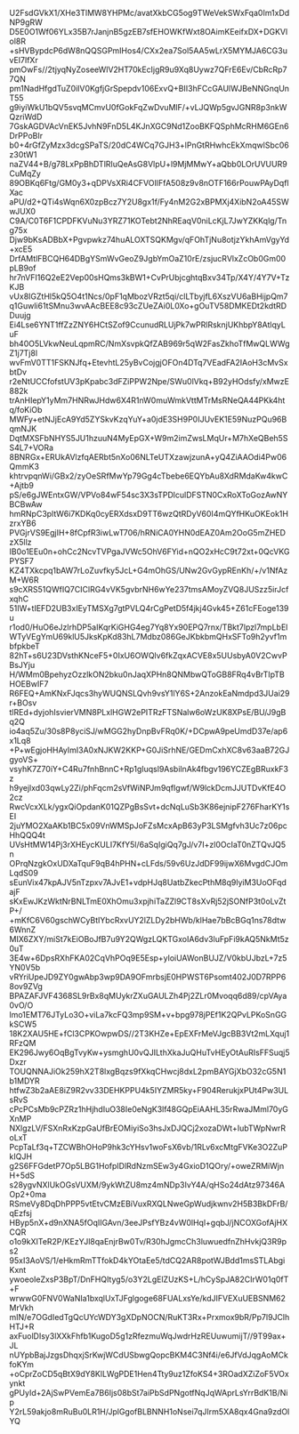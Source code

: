 U2FsdGVkX1/XHe3TlMW8YHPMc/avatXkbCG5og9TWeVekSWxFqa0Im1xDdNP9gRW
D5E0O1Wf06YLx35B7rJanjnB5gzEB7sfEHOWKfWxt8OAimKEeifxDX+DGKVlol8R
+sHVBypdcP6dW8nQQSGPmIHos4/CXx2ea7Sol5AA5wLrX5MYMJA6CG3uvEI7lfXr
pmOwFs//2tjyqNyZoseeWlV2HT70kEcIjgR9u9Xq8Uywz7QFrE6Ev/CbRcRp77QN
pm1NadHfgdTuZ0iIV0KgfjGrSpepdv106ExvQ+BII3hFCcGAUlWJBeNNGnqUnT55
g9iyiWkU1bQV5svqMCmvU0fGokFqZwDvuMlF/+vLJQWp5gvJGNR8p3nkWQzriWdD
7GskAGDVAcVnEK5JvhN9FnD5L4KJnXGC9Nd1ZooBKFQSphMcRHM6GEn6DrPPoBIr
b0+4rGfZyMzx3dcgSPaTS/20dC4WCq7GJH3+lPnGtRHwhcEkXmqwlSbc06z30tW1
naZV44+B/g78LxPpBhDTlRIuQeAsG8VlpU+l9MjMMwY+aQbb0LOrUVUUR9CuMqZy
89OBKq6Ftg/GM0y3+qDPVsXRi4CFVOIlFfA508z9v8nOTF166rPouwPAyDqflXac
aPU/d2+QTi4sWqn6X0zpBcz7Y2U8gx1f/Fy4nM2G2xBPMXj4XibN2oA45SWwJUX0
C9A/C0T6F1CPDFKVuNu3YRZ71KOTebt2NhREaqV0niLcKjL7JwYZKKqlg/Tng75x
Djw9bKsADBbX+Pgvpwkz74huALOXTSQKMgv/qFOhTjNu8otjzYkhAmVgyYd+xcE5
DrfAMtlFBCQH64DBgYSmWvGeoZ9JgbYmOaZ10rE/zsjucRVlxZcOb0Gm00pLB9of
hr7nVFI16Q2eE2Vep00sHQms3kBW1+CvPrUbjcghtqBxv34Tp/X4Y/4Y7V+TzKJB
vUx8IGZtHl5kQ5O4t1Ncs/0pF1qMbozVRzt5qi/clLTbyjfL6XszVU6aBHijpQm7
q1Guwli61tSMnu3wvAAcBEE8c93cZUeZAi0L0Xo+gOuTV58DMKEDt2kdtRDDuujg
Ei4Lse6YNT1ffZzZNY6HCtSZof9CcunudRLUjPk7wPRlRsknjUKhbpY8AtlqyLuF
bh40O5LVkwNeuLqpmRC/NmXsvpkQfZAB969r5qW2FasZkhoTfMwQLWWgZ1j7Tj8l
wvFmV0TT1FSKNJfq+EtevhtL25yBvCojgjOFOn4DTq7VEadFA2IAoH3cMvSxbtDv
r2eNtUCCfofstUV3pKpabc3dFZiPPW2Npe/SWu0lVkq+B92yHOdsfy/xMwzE882k
trAnHIepY1yMm7HNRwJHdw6X4R1nW0muWmkVttMTrMsRNeQA44PKk4htq/foKiOb
MWFy+etNJjEcA9Yd5ZYSkvKzqYuY+a0jdE3SH9P0IJUvEK1E59NuzPQu96BqmNJK
DqtMXSFbNHYS5JU1hzuuN4MyEpGX+W9m2imZwsLMqUr+M7hXeQBeh5SS4L7+VORa
8BNRGx+ERUkAVlzfqAERbt5nXo06NLTeUTXzawjzunA+yQ4ZiAAOdi4Pw06QmmK3
khtrvpqnWi/GBx2/zyOeSRfMwYp79Gg4cTbebe6EQYbAu8XdRMdaKw4kwC+Ajtb9
pS/e6gJWEntxGW/VPVo84wF54sc3X3sTPDlculDFSTN0CxRoXToGozAwNYBCBwAw
hmRNpC3pltW6i7KDKq0cyERXdsxD9TT6wzQtRDyV60I4mQYfHKuOKEok1HzrxYB6
PVGjrVS9EgjIH+8fCpfR3iwLwT706/hRNiCA0YHN0dEAZ0Am2OoG5mZHEDzX5llz
IB0o1EEu0n+ohCc2NcvTVPgaJVWc5OhV6FYid+nQO2xHcC9t72xt+0QcVKGPYSF7
KZ4TXkcpq1bAW7rLoZuvfky5JcL+G4mOhGS/UNw2GvGypREnKh/+/v1NfAzM+W6R
s9cXRS51QWfIQ7CIClRG4vVK5gvbrNH6wYe237tmsAMoyZVQ8JUSzz5irJcfxqhC
51IW+tIEFD2UB3xIEyTMSXg7gtPVLQ4rCgPetD5f4jkj4Gvk45+Z61cFEoge139u
r1od0/HuO6eJzlrhDP5aIKqrKiGHG4eg7Yq8Yx90EPQ7rnx/TBkt7lpzl7mpLbEl
WTyVEgYmU69klU5JksKpKd83hL7Mdbz086GeJKbkbmQHxSFTo9h2yvf1mbfpkbeT
82hT+s6U23DVsthKNceF5+0IxU6OWQlv6fkZqxACVE8x5UUsbyA0V2CwvPBsJYju
H/WMm0BpehyzOzzlkON2bku0nJaqXPHn8QNMbwQToGB8FRq4vBrTIpTBHOEBwIF7
R6FEQ+AmKNxFJqcs3hyWUQNSLQvh9vsY1lY6S+2AnzokEaNmdpd3JUai29r+BOsv
tlREd+dyjohIsvierVMN8PLxlHGW2ePITRzFTSNalw6oWzUK8XPsE/BU/J9gBq2Q
io4aq5Zu/30s8P8yciSJ/wMGG2hyDnpBvFRq0K/+DCpwA9peUmdD37e/ap6x1Lq8
+P+wEgjoHHAyImI3A0xNJKW2KKP+G0JiSrhNE/GEDmCxhXC8v63aaB72GJgyoVS+
vsyhK7Z70iY+C4Ru7fnhBnnC+Rp1gIuqsl9AsbilnAk4fbgv196YCZEgBRuxkF3z
h9yejlxd03qwLy2Zi/phFqcm2sVfWiNPJm9qfIgwf/W9lckDcmJJUTDvKfE4O2cz
RwcVcxXLk/ygxQiOpdanK01QZPgBsSvt+dcNqLuSb3K86ejnipF276FharKY1sEI
2juYMO2XaAKb1BC5x09VnWMSpJoFZsMcxApB63yP3LSMgfvh3Uc7z06pcHhQQQ4t
UVsHtMW14Pj3rXHEycKULI7KfY5l/6aSqIgiQq7gJ/v7I+zl0OcIaT0nZTQvJQ5n
OPrqNzgkOxUDXaTquF9qB4hPHN+cLFds/59v6UzJdDF99ijwX6MvgdCJOmLqdS09
sEunVix47kpAJV5nTzpxv7AJvE1+vdpHJq8UatbZkecPthM8q9lyiM3UoOFqdajF
sKxEwJKzWktNrBNLTmE0XhOmu3xpjhiTaZZl9CT8sXvRj52jSONfP3t0oLvZtP+/
+mKfC6V60gschWCyBtIYbcRxvUY2lZLDy2bHWb/klHae7bBcBGq1ns78dtw6WnnZ
MIX6ZXY/miSt7kEiOBoJfB7u9Y2QWgzLQKTGxoIA6dv3luFpFi9kAQ5NkMt5z0uT
3E4w+6DpsRXhFKA02CqVhPOq9E5Esp+yloiUAWonBUJZ/V0kbUJbzL+7z5YN0V5b
vRYriUpeJD9ZY0gwAbp3wp9DA9OFmrbsjE0HPWST6Psomt402J0D7RPP68ov9ZVg
BPAZAFJVF4368SL9rBx8qMUykrZXuGAULZh4Pj2ZLr0Mvoqq6d89/cpVAya0vO/O
lmo1EMT76JTyLo3O+viLa7kcFQ3mp9SM+v+bpg978jPEf1K2QPvLPKoSnGGkSCW5
18K2XAU5HE+fCl3CPKOwpwDS//2T3KHZe+EpEXFrMeVJgcBB3Vt2mLXquj1RFzQM
EK296Jwy6OqBgTvyKw+ysmghU0vQJILthXkaJuQHuTvHEyOtAuRIsFFSuqj5Dxzr
TOUQNNAJiOk259hX2T8lxgBqzs9fXkqCHwcj8dxL2pmBAYGjXbO32cG5N1b1MDYR
htfwZ3b2aAE8iZ9R2vv33DEHKPPU4k5IYZMR5ky+F904RerukjxPUt4Pw3ULsRvS
cPcPCsMb9cPZRz1hHjhdIuO38Ie0eNgK3lf48GQpEiAAHL35rRwaJMml70yGXnMP
NXlgzLV/FSXnRxKzpGaUfBrEOMiyiSo3hsJxDJQCj2xozaDWt+IubTWpNwrRoLxT
PcpTaLf3q+TZCWBhOHoP9hk3cYHsv1woFsX6vb/1RLv6xcMtgFVKe3O2ZuPkIQJH
g2S6FFGdetP7Op5LBG1HofpIDlRdNzmSEw3y4GxioD1QOry/+oweZRMiWjnH+5dS
s28ygvNXlUkOGsVUXM/9ykWtZU8mz4mNDp3IvY4A/qHSo24dAtz97346AOp2+0ma
RSmeVy8DqDhPPP5vtEtvCMzEBiVuxRXQLNweGpWudjkwnv2H5B3BkDFrB/qEzfsj
HByp5nX+d9nXNA5fOqIIGAvn/3eeJPsfYBz4vW0lHql+gqbJ/jNCOXGofAjHXCQR
o1o9kXITeR2P/KEzYJl8qaEnjrBw0Tv/R30hJgmcCh3luwuedfnZhHvkjQ3R9ps2
95xI3AoVS/1/eHkmRmTTfokD4kYOtaEe5/tdCQ2AR8potWJBdd1msSTLAbgiKxnt
ywoeoIeZxsP3BpT/DnFHQItyg5/o3Y2LgElZUzKS+L/hCySpJA82CIrW01q0fT+F
wrwwG0FNV0WaNIa1bxqlUxTJFglgoge68FUALxsYe/kdJIFVEXuUEBSNM62MrVkh
mIN/e7OGdIedTgQcUYcWDY3gXDpNOCN/RuKT3Rx+Prxmox9bR/Pp7l9JClhHTJ+R
axFuolDIsy3lXXkFhfb1KugoD5g1zRfezmuWqJwdrHzREUuwumijT//9T99ax+JL
nUYpbBajJzgsDhqxjSrKwjWCdUSbwgQopcBKM4C3Nf4i/e6JfVdJqgAoMCkfoKYm
+oCprZoCD5qBtX9dY8KlLWgPDE1Hen4Tty9uz1ZfoKS4+3ROadXZiZoF5VOxynkt
gPUyId+2AjSwPVemEa7B6Ijs08bSt7aiPbSdPNgotfNqJqWAprLsYrrBdK1B/Nip
Y2rL59akjo8mRuBu0LR1H/JplGgofBLBNNH1oNsei7qJIrm5XA8qx4Gna9zdOlYQ
